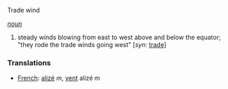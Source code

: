 Trade wind

''[[noun]]''
# steady winds blowing from east to west above and below the equator; "they rode the trade winds going west" [''syn:'' [[trade]]]

===Translations===
*[[French]]: [[alizé]] ''m'', [[vent]] alizé ''m''